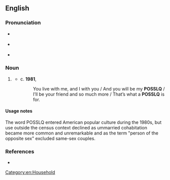 ==English==

===Pronunciation===
* {{a|GA}} {{IPA|en|/ˈpɑsl̩ˌkju/}}
* {{a|RP}} {{IPA|en|/ˈpɒsl̩ˌkjuː/}}
* {{audio|en|en-us-POSSLQ.ogg|Audio (US)}}

===Noun===
{{en-noun}}

# {{lb|en|US Census}} {{abbreviation of|en|[[person]] of the [[opposite sex]] [[share|sharing]] [[living]] [[quarters]]}}
#* c. '''1981''', {{w|Charles Osgood}}
#*: You live with me, and I with you / And you will be my '''POSSLQ''' / I’ll be your friend and so much more / That’s what a '''POSSLQ''' is for.

====Usage notes====
The word POSSLQ entered American popular culture during the 1980s, but use outside the census context declined as ummarried cohabitation became more common and unremarkable and as the term "person of the opposite sex" excluded same-sex couples.

===References===
* {{cite-web|en|year=1999|site=U.S. Census Bureau|url=https://www.census.gov/population/www/documentation/twps0036/twps0036.html|author=Lynne M. Casper|author2=Philip N. Cohen|author3=Tavia Simmons|title=How Does POSSLQ measure up?  Historical Estimates of Cohabitation}}

[[Category:en:Household]]